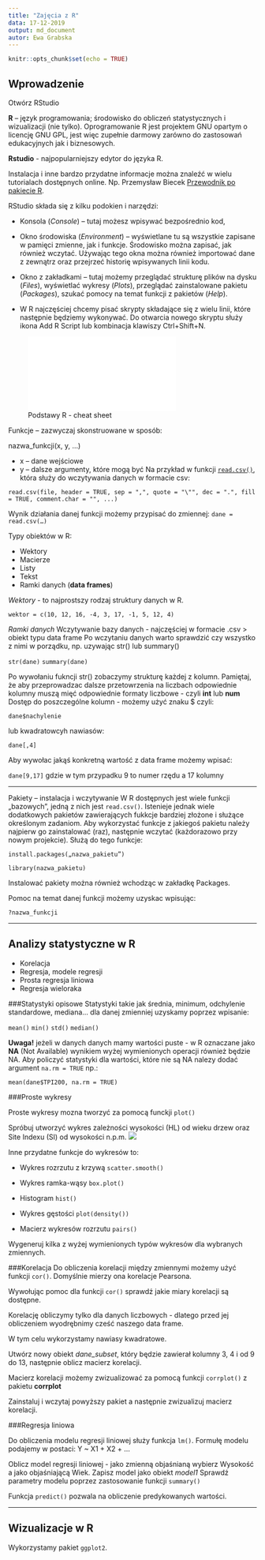 ```yaml
---
title: "Zajęcia z R"
data: 17-12-2019
output: md_document
autor: Ewa Grabska
---
```


```r
knitr::opts_chunk$set(echo = TRUE)
```


## Wprowadzenie

Otwórz RStudio

**R** – język programowania; środowisko do obliczeń statystycznych i wizualizacji (nie tylko). Oprogramowanie R jest projektem GNU opartym o licencję GNU GPL, jest więc zupełnie darmowy zarówno do zastosowań edukacyjnych jak i biznesowych.

**Rstudio** - najpopularniejszy edytor do języka R. 

Instalacja i inne bardzo przydatne informacje można znaleźć w wielu tutorialach dostępnych online. Np. Przemysław Biecek [Przewodnik po pakiecie R](http://biecek.pl/r/przewodnikpopakiecierwydanieiiiinternet.pdf). 

RStudio składa się z kilku podokien i narzędzi: 

*	Konsola (*Console*) – tutaj możesz wpisywać bezpośrednio kod, 

*	Okno środowiska (*Environment*) – wyświetlane tu są wszystkie zapisane w pamięci zmienne, jak i funkcje. Środowisko można zapisać, jak również wczytać. Używając tego okna można również importować dane z zewnątrz oraz przejrzeć historię wpisywanych linii kodu. 

*	Okno z zakładkami – tutaj możemy przeglądać strukturę plików na dysku (*Files*), wyświetlać wykresy (*Plots*), przeglądać zainstalowane pakietu (*Packages*), szukać pomocy na temat funkcji z pakietów (*Help*). 

*	W R najczęściej chcemy pisać skrypty składające się z wielu linii, które następnie będziemy wykonywać. Do otwarcia nowego skryptu służy ikona Add R Script lub kombinacja klawiszy Ctrl+Shift+N. 

![Podstawy R - cheat sheet](base-r.pdf)

Funkcje – zazwyczaj skonstruowane w sposób:

nazwa_funkcji(x, y, …)

* x – dane wejściowe
* y – dalsze argumenty, które mogą być 
Na przykład w funkcji [`read.csv()`](https://stat.ethz.ch/R-manual/R-devel/library/utils/html/read.table.html), która służy do wczytywania danych w formacie csv:

```read.csv(file, header = TRUE, sep = ",", quote = "\"", dec = ".", fill = TRUE, comment.char = "", ...)```

Wynik działania danej funkcji możemy przypisać do zmiennej:
	`dane = read.csv(…)`

Typy obiektów w R:

*	Wektory 
*	Macierze
*	Listy
*	Tekst
*	Ramki danych (**data frames**)

*Wektory* - to najprostszy rodzaj struktury danych w R. 

  `wektor = c(10, 12, 16, -4, 3, 17, -1, 5, 12, 4)`

*Ramki danych* 
Wczytywanie bazy danych - najczęściej w formacie .csv > obiekt typu data frame
Po wczytaniu danych warto sprawdzić czy wszystko z nimi w porządku, np. uzywając str() lub summary()
  
  `str(dane)`
  `summary(dane)`

Po wywołaniu fukncji str() zobaczymy strukturę każdej z kolumn. Pamiętaj, że aby przeprowadzac dalsze przetowrzenia na liczbach odpowiednie kolumny muszą mięć odpowiednie formaty liczbowe - czyli **int** lub **num**
Dostęp do poszczególne kolumn - możemy użyć znaku $ czyli:

  `dane$nachylenie` 
  
lub kwadratowcyh nawiasów:
  
  `dane[,4]`

Aby wywołac jakąś konkretną wartość z data frame możemy wpisać:

  `dane[9,17]` gdzie w tym przypadku 9 to numer rzędu a 17 kolumny

***  
Pakiety – instalacja i wczytywanie
W R dostępnych jest wiele funkcji „bazowych”, jedną z nich jest `read.csv()`. Istenieje jednak wiele dodatkowych pakietów zawierających fukkcje bardziej złożone i służące określonym zadaniom. Aby wykorzystać funkcje z jakiegoś pakietu należy najpierw go zainstalować (raz), następnie wczytać (każdorazowo przy nowym projekcie). Służą do tego funkcje:

`install.packages(„nazwa_pakietu”)`

`library(nazwa_pakietu)`

Instalować pakiety można również wchodząc w zakładkę Packages.

Pomoc na temat danej funkcji możemy uzyskac wpisując: 

  `?nazwa_funkcji`

*** 
## Analizy statystyczne w R

* Korelacja
* Regresja, modele regresji
* Prosta regresja liniowa
* Regresja wieloraka

###Statystyki opisowe
Statystyki takie jak średnia, minimum, odchylenie standardowe, mediana... dla danej zmienniej uzyskamy poprzez wpisanie:

  `mean()`
  `min()`
  `std()`
  `median()`
  
**Uwaga!** jeżeli w danych danych mamy wartości puste - w R oznaczane jako **NA** (Not Available) wynikiem wyżej wymienionych operacji również będzie NA. Aby policzyć statystyki dla wartości, które nie są NA nalezy dodać argument `na.rm = TRUE` np.:

  `mean(dane$TPI200, na.rm = TRUE)`
  
###Proste wykresy

Proste wykresy mozna tworzyć za pomocą funckji `plot()`

Spróbuj utworzyć wykres zależności wysokości (HL) od wieku drzew oraz Site Indexu (SI) od wysokości n.p.m.
![](plot1.jpeg)

Inne przydatne funkcje do wykresów to:

* Wykres rozrzutu z krzywą `scatter.smooth()`

* Wykres ramka-wąsy `box.plot()`

* Histogram `hist()`

* Wykres gęstości `plot(density())`

* Macierz wykresów rozrzutu `pairs()`

Wygeneruj kilka z wyżej wymienionych typów wykresów dla wybranych zmiennych.


###Korelacja
Do obliczenia korelacji między zmiennymi możemy użyć funkcji `cor()`. Domyślnie mierzy ona korelacje Pearsona.

Wywołując pomoc dla funkcji `cor()` sprawdź jakie miary korelacji są dostępne.

Korelację obliczymy tylko dla danych liczbowych - dlatego przed jej obliczeniem wyodrębnimy cześć naszego data frame.

W tym celu wykorzystamy nawiasy kwadratowe.

Utwórz nowy obiekt _dane_subset_, który będzie zawierał kolumny 3, 4 i od 9 do 13, następnie oblicz macierz korelacji.

Macierz korelacji możemy zwizualizować za pomocą funkcji `corrplot()` z pakietu **corrplot**

Zainstaluj i wczytaj powyższy pakiet a następnie zwizualizuj macierz korelacji. 



###Regresja liniowa

Do obliczenia modelu regresji liniowej służy funkcja `lm()`. Formułę modelu podajemy w postaci: Y ~ X1 + X2 + ...

Oblicz model regresji liniowej - jako zmienną objaśnianą wybierz Wysokość a jako objaśniającą Wiek. Zapisz model jako obiekt _model1_
Sprawdź parametry modelu poprzez zastosowanie funkcji `summary()`

Funkcja `predict()` pozwala na obliczenie predykowanych wartości.

***

## Wizualizacje w R
Wykorzystamy pakiet `ggplot2`.




